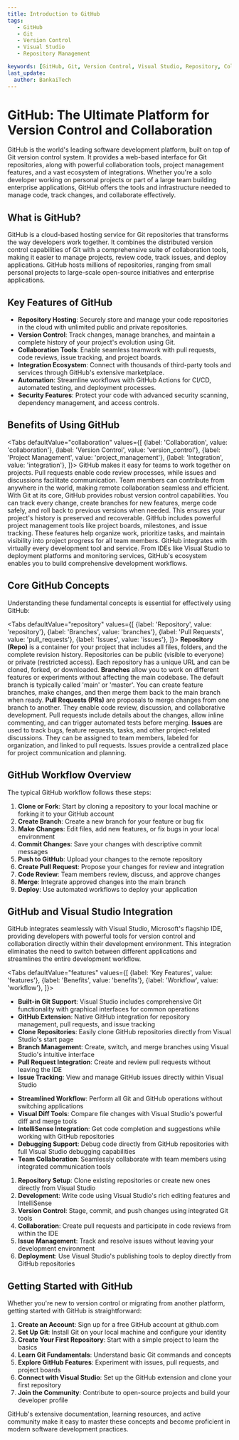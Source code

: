 ```yaml
---
title: Introduction to GitHub
tags:
   - GitHub
   - Git
   - Version Control
   - Visual Studio
   - Repository Management

keywords: [GitHub, Git, Version Control, Visual Studio, Repository, Collaboration]
last_update:
  author: BankaiTech
---
```


# **GitHub: The Ultimate Platform for Version Control and Collaboration**

GitHub is the world's leading software development platform, built on top of Git version control system. It provides a web-based interface for Git repositories, along with powerful collaboration tools, project management features, and a vast ecosystem of integrations. Whether you're a solo developer working on personal projects or part of a large team building enterprise applications, GitHub offers the tools and infrastructure needed to manage code, track changes, and collaborate effectively.

## **What is GitHub?**

GitHub is a cloud-based hosting service for Git repositories that transforms the way developers work together. It combines the distributed version control capabilities of Git with a comprehensive suite of collaboration tools, making it easier to manage projects, review code, track issues, and deploy applications. GitHub hosts millions of repositories, ranging from small personal projects to large-scale open-source initiatives and enterprise applications.

## **Key Features of GitHub**

- **Repository Hosting**: Securely store and manage your code repositories in the cloud with unlimited public and private repositories.
- **Version Control**: Track changes, manage branches, and maintain a complete history of your project's evolution using Git.
- **Collaboration Tools**: Enable seamless teamwork with pull requests, code reviews, issue tracking, and project boards.
- **Integration Ecosystem**: Connect with thousands of third-party tools and services through GitHub's extensive marketplace.
- **Automation**: Streamline workflows with GitHub Actions for CI/CD, automated testing, and deployment processes.
- **Security Features**: Protect your code with advanced security scanning, dependency management, and access controls.

## **Benefits of Using GitHub**

<Tabs
  defaultValue="collaboration"
  values={[
    {label: 'Collaboration', value: 'collaboration'},
    {label: 'Version Control', value: 'version_control'},
    {label: 'Project Management', value: 'project_management'},
    {label: 'Integration', value: 'integration'},
  ]}>
  <TabItem value="collaboration">
    GitHub makes it easy for teams to work together on projects. Pull requests enable code review processes, while issues and discussions facilitate communication. Team members can contribute from anywhere in the world, making remote collaboration seamless and efficient.
  </TabItem>
  <TabItem value="version_control">
    With Git at its core, GitHub provides robust version control capabilities. You can track every change, create branches for new features, merge code safely, and roll back to previous versions when needed. This ensures your project's history is preserved and recoverable.
  </TabItem>
  <TabItem value="project_management">
    GitHub includes powerful project management tools like project boards, milestones, and issue tracking. These features help organize work, prioritize tasks, and maintain visibility into project progress for all team members.
  </TabItem>
  <TabItem value="integration">
    GitHub integrates with virtually every development tool and service. From IDEs like Visual Studio to deployment platforms and monitoring services, GitHub's ecosystem enables you to build comprehensive development workflows.
  </TabItem>
</Tabs>

## **Core GitHub Concepts**

Understanding these fundamental concepts is essential for effectively using GitHub:

<Tabs
  defaultValue="repository"
  values={[
    {label: 'Repository', value: 'repository'},
    {label: 'Branches', value: 'branches'},
    {label: 'Pull Requests', value: 'pull_requests'},
    {label: 'Issues', value: 'issues'},
  ]}>
  <TabItem value="repository">
    <strong>Repository (Repo)</strong> is a container for your project that includes all files, folders, and the complete revision history. Repositories can be public (visible to everyone) or private (restricted access). Each repository has a unique URL and can be cloned, forked, or downloaded.
  </TabItem>
  <TabItem value="branches">
    <strong>Branches</strong> allow you to work on different features or experiments without affecting the main codebase. The default branch is typically called 'main' or 'master'. You can create feature branches, make changes, and then merge them back to the main branch when ready.
  </TabItem>
  <TabItem value="pull_requests">
    <strong>Pull Requests (PRs)</strong> are proposals to merge changes from one branch to another. They enable code review, discussion, and collaborative development. Pull requests include details about the changes, allow inline commenting, and can trigger automated tests before merging.
  </TabItem>
  <TabItem value="issues">
    <strong>Issues</strong> are used to track bugs, feature requests, tasks, and other project-related discussions. They can be assigned to team members, labeled for organization, and linked to pull requests. Issues provide a centralized place for project communication and planning.
  </TabItem>
</Tabs>

## **GitHub Workflow Overview**

The typical GitHub workflow follows these steps:

1. **Clone or Fork**: Start by cloning a repository to your local machine or forking it to your GitHub account
2. **Create Branch**: Create a new branch for your feature or bug fix
3. **Make Changes**: Edit files, add new features, or fix bugs in your local environment
4. **Commit Changes**: Save your changes with descriptive commit messages
5. **Push to GitHub**: Upload your changes to the remote repository
6. **Create Pull Request**: Propose your changes for review and integration
7. **Code Review**: Team members review, discuss, and approve changes
8. **Merge**: Integrate approved changes into the main branch
9. **Deploy**: Use automated workflows to deploy your application

## **GitHub and Visual Studio Integration**

GitHub integrates seamlessly with Visual Studio, Microsoft's flagship IDE, providing developers with powerful tools for version control and collaboration directly within their development environment. This integration eliminates the need to switch between different applications and streamlines the entire development workflow.

<Tabs
  defaultValue="features"
  values={[
    {label: 'Key Features', value: 'features'},
    {label: 'Benefits', value: 'benefits'},
    {label: 'Workflow', value: 'workflow'},
  ]}>
  <TabItem value="features">
    <ul>
      <li><strong>Built-in Git Support</strong>: Visual Studio includes comprehensive Git functionality with graphical interfaces for common operations</li>
      <li><strong>GitHub Extension</strong>: Native GitHub integration for repository management, pull requests, and issue tracking</li>
      <li><strong>Clone Repositories</strong>: Easily clone GitHub repositories directly from Visual Studio's start page</li>
      <li><strong>Branch Management</strong>: Create, switch, and merge branches using Visual Studio's intuitive interface</li>
      <li><strong>Pull Request Integration</strong>: Create and review pull requests without leaving the IDE</li>
      <li><strong>Issue Tracking</strong>: View and manage GitHub issues directly within Visual Studio</li>
    </ul>
  </TabItem>
  <TabItem value="benefits">
    <ul>
      <li><strong>Streamlined Workflow</strong>: Perform all Git and GitHub operations without switching applications</li>
      <li><strong>Visual Diff Tools</strong>: Compare file changes with Visual Studio's powerful diff and merge tools</li>
      <li><strong>IntelliSense Integration</strong>: Get code completion and suggestions while working with GitHub repositories</li>
      <li><strong>Debugging Support</strong>: Debug code directly from GitHub repositories with full Visual Studio debugging capabilities</li>
      <li><strong>Team Collaboration</strong>: Seamlessly collaborate with team members using integrated communication tools</li>
    </ul>
  </TabItem>
  <TabItem value="workflow">
    <ol>
      <li><strong>Repository Setup</strong>: Clone existing repositories or create new ones directly from Visual Studio</li>
      <li><strong>Development</strong>: Write code using Visual Studio's rich editing features and IntelliSense</li>
      <li><strong>Version Control</strong>: Stage, commit, and push changes using integrated Git tools</li>
      <li><strong>Collaboration</strong>: Create pull requests and participate in code reviews from within the IDE</li>
      <li><strong>Issue Management</strong>: Track and resolve issues without leaving your development environment</li>
      <li><strong>Deployment</strong>: Use Visual Studio's publishing tools to deploy directly from GitHub repositories</li>
    </ol>
  </TabItem>
</Tabs>

## **Getting Started with GitHub**

Whether you're new to version control or migrating from another platform, getting started with GitHub is straightforward:

1. **Create an Account**: Sign up for a free GitHub account at github.com
2. **Set Up Git**: Install Git on your local machine and configure your identity
3. **Create Your First Repository**: Start with a simple project to learn the basics
4. **Learn Git Fundamentals**: Understand basic Git commands and concepts
5. **Explore GitHub Features**: Experiment with issues, pull requests, and project boards
6. **Connect with Visual Studio**: Set up the GitHub extension and clone your first repository
7. **Join the Community**: Contribute to open-source projects and build your developer profile

GitHub's extensive documentation, learning resources, and active community make it easy to master these concepts and become proficient in modern software development practices.

<BuyMeACoffeeButton />
